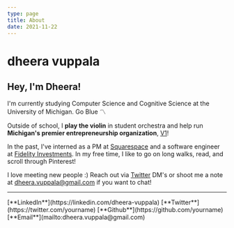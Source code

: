 ```yaml
---
type: page
title: About
date: 2021-11-22
---
```


<h1> dheera vuppala </h1>

## Hey, I'm Dheera!

I'm currently studying Computer Science and Cognitive Science at the University of Michigan. Go Blue 〽️

Outside of school, I **play the violin** in student orchestra and help run **Michigan's premier entrepreneurship organization**, [V1](https://v1michigan.com)!

In the past, I've interned as a PM at [Squarespace](https://squarespace.com) and a software engineer at [Fidelity Investments](https://fidelity.com). In my free time, I like to go on long walks, read, and scroll through Pinterest!

I love meeting new people :) Reach out via [Twitter](https://twitter.com/dheeravuppala) DM's or shoot me a note at [dheera.vuppala@gmail.com](mailto:dheera.vuppala@gmail.com) if you want to chat!

---

<div>
  [**LinkedIn**](https://linkedin.com/dheera-vuppala)
  [**Twitter**](https://twitter.com/yourname)
  [**Github**](https://github.com/yourname)
  [**Email**](mailto:dheera.vuppala@gmail.com)
</div>
